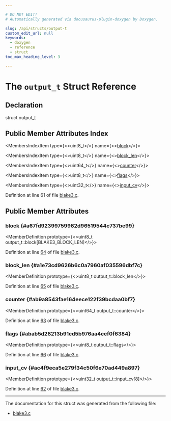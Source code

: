 ```yaml
---

# DO NOT EDIT!
# Automatically generated via docusaurus-plugin-doxygen by Doxygen.

slug: /api/structs/output-t
custom_edit_url: null
keywords:
  - doxygen
  - reference
  - struct
toc_max_heading_level: 3

---
```





# The `output_t` Struct Reference

<DoxygenPage pluginConfig={pluginConfig}>



## Declaration

<CodeBlock>struct output_t</CodeBlock>

## Public Member Attributes Index

<MembersIndex>

<MembersIndexItem
  type={<>uint8&#95;t</>}
  name={<><a href="#a67fd92399759962d96519544c737be99">block</a></>}>
</MembersIndexItem>

<MembersIndexItem
  type={<>uint8&#95;t</>}
  name={<><a href="#a1e73cd9626b6c0a7960af035596dbf7c">block&#95;len</a></>}>
</MembersIndexItem>

<MembersIndexItem
  type={<>uint64&#95;t</>}
  name={<><a href="#ab9a8543fae164eece122f39bcdaa0bf7">counter</a></>}>
</MembersIndexItem>

<MembersIndexItem
  type={<>uint8&#95;t</>}
  name={<><a href="#abab5d28213b91ed5b976aa4eef0f6384">flags</a></>}>
</MembersIndexItem>

<MembersIndexItem
  type={<>uint32&#95;t</>}
  name={<><a href="#ac4f9eca5e279f34c50f6e70ad449a897">input&#95;cv</a></>}>
</MembersIndexItem>

</MembersIndex>


Definition at line 61 of file <a href="/docs/api/files/lib/lib/support/lib/support/blake3/blake3-c">blake3.c</a>.

<SectionDefinition>

## Public Member Attributes

### block {#a67fd92399759962d96519544c737be99}

<MemberDefinition
  prototype={<>uint8&#95;t output&#95;t::block&#91;BLAKE3&#95;BLOCK&#95;LEN&#93;</>}>

Definition at line <a href="/docs/api/files/lib/lib/support/lib/support/blake3/blake3-c/#l00064">64</a> of file <a href="/docs/api/files/lib/lib/support/lib/support/blake3/blake3-c">blake3.c</a>.
</MemberDefinition>

### block&#95;len {#a1e73cd9626b6c0a7960af035596dbf7c}

<MemberDefinition
  prototype={<>uint8&#95;t output&#95;t::block&#95;len</>}>

Definition at line <a href="/docs/api/files/lib/lib/support/lib/support/blake3/blake3-c/#l00065">65</a> of file <a href="/docs/api/files/lib/lib/support/lib/support/blake3/blake3-c">blake3.c</a>.
</MemberDefinition>

### counter {#ab9a8543fae164eece122f39bcdaa0bf7}

<MemberDefinition
  prototype={<>uint64&#95;t output&#95;t::counter</>}>

Definition at line <a href="/docs/api/files/lib/lib/support/lib/support/blake3/blake3-c/#l00063">63</a> of file <a href="/docs/api/files/lib/lib/support/lib/support/blake3/blake3-c">blake3.c</a>.
</MemberDefinition>

### flags {#abab5d28213b91ed5b976aa4eef0f6384}

<MemberDefinition
  prototype={<>uint8&#95;t output&#95;t::flags</>}>

Definition at line <a href="/docs/api/files/lib/lib/support/lib/support/blake3/blake3-c/#l00066">66</a> of file <a href="/docs/api/files/lib/lib/support/lib/support/blake3/blake3-c">blake3.c</a>.
</MemberDefinition>

### input&#95;cv {#ac4f9eca5e279f34c50f6e70ad449a897}

<MemberDefinition
  prototype={<>uint32&#95;t output&#95;t::input&#95;cv&#91;8&#93;</>}>

Definition at line <a href="/docs/api/files/lib/lib/support/lib/support/blake3/blake3-c/#l00062">62</a> of file <a href="/docs/api/files/lib/lib/support/lib/support/blake3/blake3-c">blake3.c</a>.
</MemberDefinition>

</SectionDefinition>

<hr/>

The documentation for this struct was generated from the following file:

<ul>
<li><a href="/docs/api/files/lib/lib/support/lib/support/blake3/blake3-c">blake3.c</a></li>
</ul>

</DoxygenPage>
